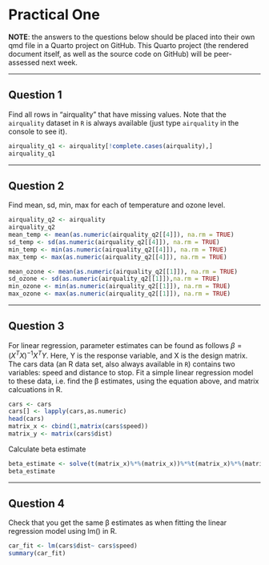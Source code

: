 # Practical One

**NOTE**: the answers to the questions below should be placed into their own qmd file in a Quarto project on GitHub. This Quarto project (the rendered document itself, as well as the source code on GitHub) will be peer-assessed next week.

------------------------------------------------------------------------

## Question 1

Find all rows in “airquality” that have missing values. Note that the `airquality` dataset in `R` is always available (just type `airquality` in the console to see it).

```r
airquality_q1 <- airquality[!complete.cases(airquality),] 
airquality_q1
```

------------------------------------------------------------------------

## Question 2

Find mean, sd, min, max for each of temperature and ozone level.

```r
airquality_q2 <- airquality  
airquality_q2 
mean_temp <- mean(as.numeric(airquality_q2[[4]]), na.rm = TRUE)
sd_temp <- sd(as.numeric(airquality_q2[[4]]), na.rm = TRUE)
min_temp <- min(as.numeric(airquality_q2[[4]]), na.rm = TRUE)
max_temp <- max(as.numeric(airquality_q2[[4]]), na.rm = TRUE)

mean_ozone <- mean(as.numeric(airquality_q2[[1]]), na.rm = TRUE)
sd_ozone <- sd(as.numeric(airquality_q2[[1]]),na.rm = TRUE)
min_ozone <- min(as.numeric(airquality_q2[[1]]), na.rm = TRUE)
max_ozone <- max(as.numeric(airquality_q2[[1]]), na.rm = TRUE)
```

------------------------------------------------------------------------

## Question 3

For linear regression, parameter estimates can be found as follows $\beta=(X^TX)^{-1}X^TY$. Here, Y is the response variable, and X is the design matrix. The cars data (an R data set, also always available in `R`) contains two variables: speed and distance to stop. Fit a simple linear regression model to these data, i.e. find the β estimates, using the equation above, and matrix calcuations in R.

```r
cars <- cars  
cars[] <- lapply(cars,as.numeric) 
head(cars)    
matrix_x <- cbind(1,matrix(cars$speed))
matrix_y <- matrix(cars$dist)
```

Calculate beta estimate

```r
beta_estimate <- solve(t(matrix_x)%*%(matrix_x))%*%t(matrix_x)%*%(matrix_y) 
beta_estimate
```

------------------------------------------------------------------------

## Question 4

Check that you get the same β estimates as when fitting the linear regression model using lm() in R.

```r
car_fit <- lm(cars$dist~ cars$speed)  
summary(car_fit)
```



